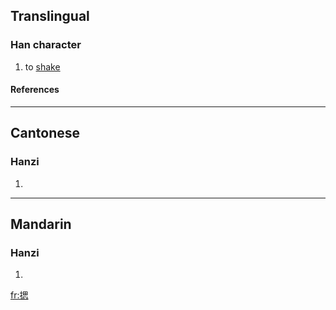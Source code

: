 ==Translingual==
===Han character===
{{Han char|rn=64|rad=手|as=09|sn=12|four=5603<sub>0</sub>|canj=手田心 (QWP)}}
# to [[shake]]
====References====
{{Han ref|kx=0441.140|dkj=12336|dj=0792.090|hdz=31917.030|uh=63CC|ud=25548|bh=D96C|bd=55660}}
----
==Cantonese==
===Hanzi===
{{yue-hanzi|jyut=|y=si1}}
# {{defn|Cantonese}}
----
==Mandarin==
===Hanzi===
{{cmn-hanzi|pin=[[sāi]] (sai1)|wg=sai<sup>1</sup>}}
# {{defn|Mandarin}}

[[fr:揌]]